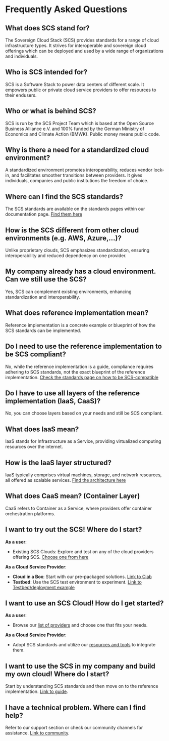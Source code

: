 # Frequently Asked Questions

## What does SCS stand for?

The Sovereign Cloud Stack (SCS) provides standards for a range of cloud infrastructure types. It strives for interoperable and sovereign cloud offerings which can be deployed and used by a wide range of organizations and individuals.

## Who is SCS intended for?

SCS is a Software Stack to power data centers of different scale. It empowers public or private cloud service providers to offer resources to their endusers.

## Who or what is behind SCS?

SCS is run by the SCS Project Team which is based at the Open Source Business Alliance e.V. and 100% funded by the German Ministry of Economics and Climate Action (BMWK). Public money means public code.

## Why is there a need for a standardized cloud environment?

A standardized environment promotes interoperability, reduces vendor lock-in, and facilitates smoother transitions between providers. It gives individuals, companies and public institutions the freedom of choice.

## Where can I find the SCS standards?

The SCS standards are available on the standards pages within our documentation page. [Find them here](https://docs.scs.community/standards)

## How is the SCS different from other cloud environments (e.g. AWS, Azure,...)?

Unlike proprietary clouds, SCS emphasizes standardization, ensuring interoperability and reduced dependency on one provider.

## My company already has a cloud environment. Can we still use the SCS?

Yes, SCS can complement existing environments, enhancing standardization and interoperability.

## What does reference implementation mean?

Reference implementation is a concrete example or blueprint of how the SCS standards can be implemented.

## Do I need to use the reference implementation to be SCS compliant?

No, while the reference implementation is a guide, compliance requires adhering to SCS standards, not the exact blueprint of the reference implementation. [Check the standards page on how to be SCS-compatible](https://docs.scs.community/standards/)

## Do I have to use all layers of the reference implementation (IaaS, CaaS)?

No, you can choose layers based on your needs and still be SCS compliant.

## What does IaaS mean?

IaaS stands for Infrastructure as a Service, providing virtualized computing resources over the internet.

## How is the IaaS layer structured?

IaaS typically comprises virtual machines, storage, and network resources, all offered as scalable services. [Find the architecture here](https://doc.scs.community/docs/category/iaas-layer)

## What does CaaS mean? (Container Layer)

CaaS refers to Container as a Service, where providers offer container orchestration platforms.

## I want to try out the SCS! Where do I start?

**As a user**:

- Existing SCS Clouds: Explore and test on any of the cloud providers offering SCS. [Choose one from here](https://doc.scs.community/standards/certification/overview#compliant-cloud-environments)

**As a Cloud Service Provider**:

- **Cloud in a Box**: Start with our pre-packaged solutions. [Link to Ciab](https://doc.scs.community/docs/iaas/deployment-examples/cloud-in-a-box/advanced-guides/cloud-in-a-box)
- **Testbed**: Use the SCS test environment to experiment. [Link to Testbed/deployment example](https://doc.scs.community/docs/iaas/deployment-examples/cloud-in-a-box/advanced-guides/testbed)

## I want to use an SCS Cloud! How do I get started?

**As a user**:

- Browse our [list of providers](https://doc.scs.community/standards/certification/overview#compliant-cloud-environments) and choose one that fits your needs.

**As a Cloud Service Provider**:

- Adopt SCS standards and utilize our [resources and tools](https://doc.scs.community/docs/category/components) to integrate them.

## I want to use the SCS in my company and build my own cloud! Where do I start?

Start by understanding SCS standards and then move on to the reference implementation. [Link to guide](https://doc.scs.community/standards/).

## I have a technical problem. Where can I find help?

Refer to our support section or check our community channels for assistance. [Link to community](https://doc.scs.community/community).
